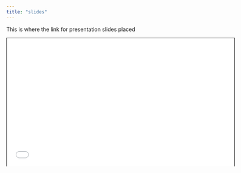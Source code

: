 ```yaml
---
title: "slides"
---
```


This is where the link for presentation slides placed

```{=html}
<iframe width="600px" src="slides/prognostic_model34/prognostic_model34.html" height="337.5px" style="border: 1px solid black;"></iframe>
```
